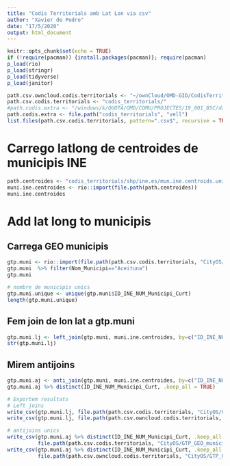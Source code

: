 ```yaml
---
title: "Codis Territorials amb Lat Lon via csv"
author: "Xavier de Pedro"
date: "17/5/2020"
output: html_document
---
```


```r
knitr::opts_chunk$set(echo = TRUE)
if (!require(pacman)) {install.packages(pacman)}; require(pacman)
p_load(rio)
p_load(stringr)
p_load(tidyverse)
p_load(janitor)
```

```r
path.csv.owncloud.codis.territorials <- "~/ownCloud/OMD-GID/CodisTerritorials/"
path.csv.codis.territorials <- "codis_territorials/"
#path.codis.extra <- "/windows/k/QUOTA/OMD/COMU/PROJECTES/19_001_BSC/dades/codis_territorials/"
path.codis.extra <- file.path("codis_territorials", "vell")
list.files(path.csv.codis.territorials, pattern=".csv$", recursive = TRUE)
```

# Carrego latlong de centroides de municipis INE

```r
path.centroides <- "codis_territorials/shp/ine.es/mun.ine.centroids.unique.cumun.wgs84.csv"
muni.ine.centroides <- rio::import(file.path(path.centroides)) 
muni.ine.centroides
```


# Add lat long to municipis

## Carrega GEO municipis

```r
gtp.muni <- rio::import(file.path(path.csv.codis.territorials, "CityOS/GTP_GEO_municipis_INE.csv"))
gtp.muni  %>% filter(Nom_Municipi=="Aceituna")
gtp.muni
```

```r
# nombre de municipis unics
gtp.muni.unique <- unique(gtp.muni$ID_INE_NUM_Municipi_Curt)
length(gtp.muni.unique)
```

## Fem join de lon lat a gtp.muni

```r
gtp.muni.lj <- left_join(gtp.muni, muni.ine.centroides, by=c("ID_INE_NUM_Municipi_Curt"="CUMUN"))
str(gtp.muni.lj)
```

## Mirem antijoins

```r
gtp.muni.aj <- anti_join(gtp.muni, muni.ine.centroides, by=c("ID_INE_NUM_Municipi_Curt"="CUMUN"))
gtp.muni.aj %>% distinct(ID_INE_NUM_Municipi_Curt, .keep_all = TRUE)
```

```r
# Exportem resultats
# Left joins
write_csv(gtp.muni.lj, file.path(path.csv.codis.territorials, "CityOS/GTP_GEO_municipis_INE_lonlat.csv"))
write_csv(gtp.muni.lj, file.path(path.csv.owncloud.codis.territorials, "CityOS/GTP_GEO_municipis_INE_lonlat.csv"))

# antijoins unics
write_csv(gtp.muni.aj %>% distinct(ID_INE_NUM_Municipi_Curt, .keep_all = TRUE), 
          file.path(path.csv.codis.territorials, "CityOS/GTP_GEO_municipis_INE_lonlat.antijoins.csv"))
write_csv(gtp.muni.aj %>% distinct(ID_INE_NUM_Municipi_Curt, .keep_all = TRUE), 
          file.path(path.csv.owncloud.codis.territorials, "CityOS/GTP_GEO_municipis_INE_lonlat.antijoin.csv"))

```

